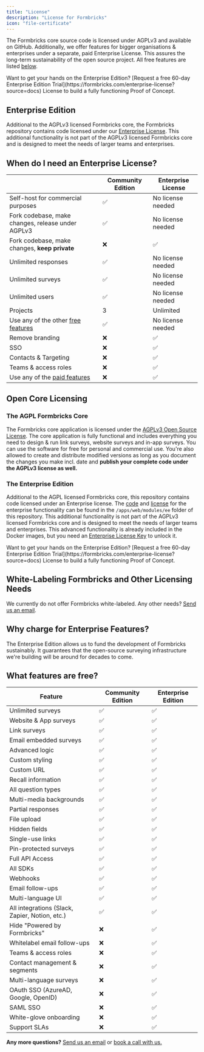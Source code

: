 ```yaml
---
title: "License"
description: "License for Formbricks"
icon: "file-certificate"
---
```


The Formbricks core source code is licensed under AGPLv3 and available on GitHub. Additionally, we offer features for bigger organisations & enterprises under a separate, paid Enterprise License. This assures the long-term sustainability of the open source project. All free features are listed [below](#what-features-are-free).

<Note>
  Want to get your hands on the Enterprise Edition? [Request a free 60-day Enterprise Edition
  Trial](https://formbricks.com/enterprise-license?source=docs) License to build a fully functioning Proof of
  Concept.
</Note>

## Enterprise Edition

Additional to the AGPLv3 licensed Formbricks core, the Formbricks repository contains code licensed under our [Enterprise License](https://github.com/formbricks/formbricks/blob/main/apps/web/modules/ee/LICENSE). This additional functionality is not part of the AGPLv3 licensed Formbricks core and is designed to meet the needs of larger teams and enterprises.&#x20;

## When do I need an Enterprise License?

|                                                               | Community Edition | Enterprise License |
| ------------------------------------------------------------- | ----------------- | ------------------ |
| Self-host for commercial purposes                             | ✅                | No license needed  |
| Fork codebase, make changes, release under AGPLv3             | ✅                | No license needed  |
| Fork codebase, make changes, **keep private**                 | ❌                | ✅                 |
| Unlimited responses                                           | ✅                | No license needed  |
| Unlimited surveys                                             | ✅                | No license needed  |
| Unlimited users                                               | ✅                | No license needed  |
| Projects                                                      | 3                 | Unlimited          |
| Use any of the other [free features](#what-features-are-free) | ✅                | No license needed  |
| Remove branding                                               | ❌                | ✅                 |
| SSO                                                           | ❌                | ✅                 |
| Contacts & Targeting                                          | ❌                | ✅                 |
| Teams & access roles                                          | ❌                | ✅                 |
| Use any of the [paid features](#what-features-are-free)       | ❌                | ✅                 |

## Open Core Licensing

### The AGPL Formbricks Core

The Formbricks core application is licensed under the [AGPLv3 Open Source License](https://github.com/formbricks/formbricks/blob/main/LICENSE). The core application is fully functional and includes everything you need to design & run link surveys, website surveys and in-app surveys. You can use the software for free for personal and commercial use. You're also allowed to create and distribute modified versions as long as you document the changes you make incl. date and **publish your complete code under the AGPLv3 license as well.**

### The Enterprise Edition

Additional to the AGPL licensed Formbricks core, this repository contains code licensed under an Enterprise license. The [code](https://github.com/formbricks/formbricks/tree/main/apps/web/modules/ee) and [license](https://github.com/formbricks/formbricks/blob/main/apps/web/modules/ee/LICENSE) for the enterprise functionality can be found in the `/apps/web/modules/ee` folder of this repository. This additional functionality is not part of the AGPLv3 licensed Formbricks core and is designed to meet the needs of larger teams and enterprises. This advanced functionality is already included in the Docker images, but you need an [Enterprise License Key](https://formbricks.com/enterprise-license?source=docs) to unlock it.

<Note>
  Want to get your hands on the Enterprise Edition? [Request a free 60-day Enterprise Edition
  Trial](https://formbricks.com/enterprise-license?source=docs) License to build a fully functioning Proof of
  Concept.
</Note>

## White-Labeling Formbricks and Other Licensing Needs

We currently do not offer Formbricks white-labeled. Any other needs? [Send us an email](mailto:hola@formbricks.com).

## Why charge for Enterprise Features?

The Enterprise Edition allows us to fund the development of Formbricks sustainably. It guarantees that the open-source surveying infrastructure we're building will be around for decades to come.

## What features are free?

| Feature                                        | Community Edition | Enterprise Edition |
| ---------------------------------------------- | ----------------- | ------------------ |
| Unlimited surveys                              | ✅                | ✅                 |
| Website & App surveys                          | ✅                | ✅                 |
| Link surveys                                   | ✅                | ✅                 |
| Email embedded surveys                         | ✅                | ✅                 |
| Advanced logic                                 | ✅                | ✅                 |
| Custom styling                                 | ✅                | ✅                 |
| Custom URL                                     | ✅                | ✅                 |
| Recall information                             | ✅                | ✅                 |
| All question types                             | ✅                | ✅                 |
| Multi-media backgrounds                        | ✅                | ✅                 |
| Partial responses                              | ✅                | ✅                 |
| File upload                                    | ✅                | ✅                 |
| Hidden fields                                  | ✅                | ✅                 |
| Single-use links                               | ✅                | ✅                 |
| Pin-protected surveys                          | ✅                | ✅                 |
| Full API Access                                | ✅                | ✅                 |
| All SDKs                                       | ✅                | ✅                 |
| Webhooks                                       | ✅                | ✅                 |
| Email follow-ups                               | ✅                | ✅                 |
| Multi-language UI                              | ✅                | ✅                 |
| All integrations (Slack, Zapier, Notion, etc.) | ✅                | ✅                 |
| Hide "Powered by Formbricks"                   | ❌                | ✅                 |
| Whitelabel email follow-ups                    | ❌                | ✅                 |
| Teams & access roles                           | ❌                | ✅                 |
| Contact management & segments                  | ❌                | ✅                 |
| Multi-language surveys                         | ❌                | ✅                 |
| OAuth SSO (AzureAD, Google, OpenID)            | ❌                | ✅                 |
| SAML SSO                                       | ❌                | ✅                 |
| White-glove onboarding                         | ❌                | ✅                 |
| Support SLAs                                   | ❌                | ✅                 |

**Any more questions?** [Send us an email](mailto:johannes@formbricks.com) or [book a call with us.](https://cal.com/johannes/license)
